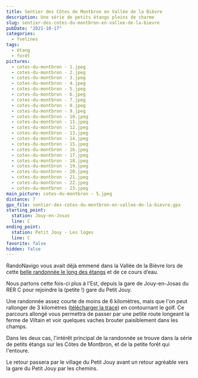 ```yaml
---
title: Sentier des Côtes de Montbron en Vallée de la Bièvre
description: Une série de petits étangs pleins de charme
slug: sentier-des-cotes-du-montbron-en-vallee-de-la-bievre
pubDate: "2021-10-17"
categories:
  - Yvelines
tags:
  - étang
  - forêt
pictures:
  - cotes-du-montbron - 1.jpeg
  - cotes-du-montbron - 2.jpeg
  - cotes-du-montbron - 3.jpeg
  - cotes-du-montbron - 4.jpeg
  - cotes-du-montbron - 5.jpeg
  - cotes-du-montbron - 6.jpeg
  - cotes-du-montbron - 7.jpeg
  - cotes-du-montbron - 8.jpeg
  - cotes-du-montbron - 9.jpeg
  - cotes-du-montbron - 10.jpeg
  - cotes-du-montbron - 11.jpeg
  - cotes-du-montbron - 12.jpeg
  - cotes-du-montbron - 13.jpeg
  - cotes-du-montbron - 14.jpeg
  - cotes-du-montbron - 15.jpeg
  - cotes-du-montbron - 16.jpeg
  - cotes-du-montbron - 17.jpeg
  - cotes-du-montbron - 18.jpeg
  - cotes-du-montbron - 19.jpeg
  - cotes-du-montbron - 20.jpeg
  - cotes-du-montbron - 21.jpeg
  - cotes-du-montbron - 22.jpeg
  - cotes-du-montbron - 23.jpeg
main_picture: cotes-du-montbron - 5.jpeg
distance: 7
gpx_file: sentier-des-cotes-du-montbron-en-vallee-de-la-bievre.gpx
starting_point:
  station: Jouy-en-Josas
  line: C
ending_point:
  station: Petit Jouy - Les loges
  line: C
favorite: false
hidden: false
---
```


RandoNavigo vous avait déjà emmené dans la Vallée de la Bièvre lors de cette [belle randonnée le long des étangs](/2021/06/20/la-haute-hallee-de-la-bievre-par-les-etangs) et de ce cours d’eau.

Nous partons cette fois-ci plus à l'Est, depuis la gare de Jouy-en-Josas du RER C pour rejoindre la (petite !) gare du Petit Jouy.

Une randonnée assez courte de moins de 6 kilomètres, mais que l'on peut rallonger de 3 kilomètres ([télécharger la trace](/hikes/2021/10/sentier-des-cotes-du-montbron-en-vallee-de-la-bievre/gpx/sentier-des-cotes-du-montbron-en-vallee-de-la-bievre-long.gpx)) en contournant le golf. Ce parcours allongé vous permettra de passer par une petite route longeant la ferme de Viltain et voir quelques vaches brouter paisiblement dans les champs.

Dans les deux cas, l'intérêt principal de la randonnée se trouve dans la série de petits étangs sur les Côtes de Montbron, et de la petite forêt qui l'entoure.

Le retour passera par le village du Petit Jouy avant un retour agréable vers la gare du Petit Jouy par les chemins.
